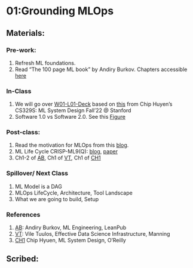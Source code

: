 # 01:Grounding MLOps {.unnumbered}

## Materials: \

### Pre-work:

1. Refresh ML foundations.
2. Read "The 100 page ML book" by Andiry Burkov. Chapters accessible [here](https://themlbook.com/wiki/doku.php)

### In-Class

1. We will go over [W01-L01-Deck](https://docs.google.com/presentation/d/1G2aMDawcGXl-yY3z72emIZ-5PRFsWTEjASBOUGo8MHs/edit?usp=sharing) based on [this](https://docs.google.com/presentation/d/1bhjgRelQ0O5FnYCOGiCVWg_SkfRcZ9bffQsgk6yAaL0/edit#slide=id.gb3e5cf682f_0_261) from Chip Huyen's CS329S: ML System Design Fall'22 @ Stanford
2. Software 1.0 vs Software 2.0. See this [Figure](./data/newton2.png)

### Post-class:

1. Read the motivation for MLOps from this [blog](https://ml-ops.org/content/motivation).
2. ML Life Cycle CRISP-ML9(Q): [blog](https://ml-ops.org/content/crisp-ml), [paper](https://arxiv.org/abs/2003.05155)
3. Ch1-2 of [AB](https://www.mlebook.com/wiki/doku.php), Ch1 of [VT](https://www.manning.com/books/effective-data-science-infrastructure), Ch1 of [CH1](https://www.oreilly.com/library/view/designing-machine-learning/9781098107956/)   

### Spillover/ Next Class

1. ML Model is a DAG 
2. MLOps LifeCycle, Architecture, Tool Landscape
3. What we are going to build, Setup

### References

1. [AB](https://www.mlebook.com/wiki/doku.php): Andiry Burkov, ML Engineering, LeanPub
2. [VT](https://www.manning.com/books/effective-data-science-infrastructure): Vile Tuulos, Effective Data Science Infrastructure, Manning
3. [CH1](https://www.oreilly.com/library/view/designing-machine-learning/9781098107956/) Chip Hyuen, ML System Design, O'Reilly

## Scribed: \

